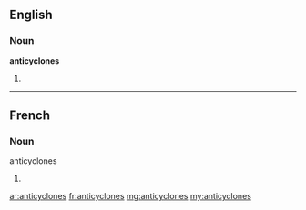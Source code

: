 ==English==

===Noun===
'''anticyclones'''

# {{plural of|anticyclone}}

----
==French==

===Noun===
; anticyclones

# {{plural of|anticyclone|lang=fr}}

[[ar:anticyclones]]
[[fr:anticyclones]]
[[mg:anticyclones]]
[[my:anticyclones]]